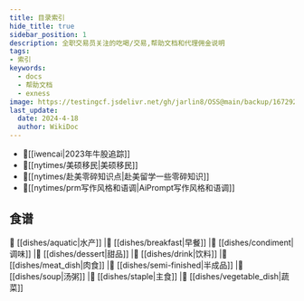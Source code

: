 ```yaml
---
title: 目录索引
hide_title: true
sidebar_position: 1
description: 全职交易员关注的吃喝/交易,帮助文档和代理佣金说明
tags:
- 索引
keywords:
  - docs
  - 帮助文档
  - exness
image: https://testingcf.jsdelivr.net/gh/jarlin8/OSS@main/backup/1672929818319avatar.jpg
last_update:
  date: 2024-4-18
  author: WikiDoc
---
```


- 📰[[iwencai|2023年牛股追踪]]
- 📰[[nytimes/美硕移民|美硕移民]]
- 📰[[nytimes/赴美零碎知识点|赴美留学一些零碎知识]]
- 📰[[nytimes/prm写作风格和语调|AiPrompt写作风格和语调]]

<Ads></Ads> 

## 食谱

 🍤 [[dishes/aquatic|水产]]
|🍜 [[dishes/breakfast|早餐]]
|🍛 [[dishes/condiment|调味]]
|🧀 [[dishes/dessert|甜品]]
|🥤 [[dishes/drink|饮料]]
|🥩 [[dishes/meat_dish|肉食]]
|🍖 [[dishes/semi-finished|半成品]]
|🥘 [[dishes/soup|汤粥]]
|🍚 [[dishes/staple|主食]]
|🥦 [[dishes/vegetable_dish|蔬菜]]